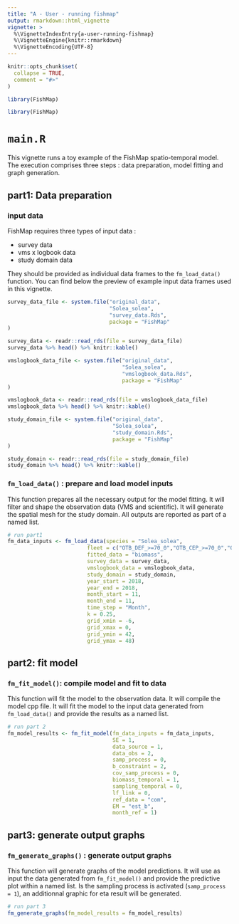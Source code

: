 ```yaml
---
title: "A - User - running fishmap"
output: rmarkdown::html_vignette
vignette: >
  %\VignetteIndexEntry{a-user-running-fishmap}
  %\VignetteEngine{knitr::rmarkdown}
  %\VignetteEncoding{UTF-8}
---
```


```r
knitr::opts_chunk$set(
  collapse = TRUE,
  comment = "#>"
)
```

```r
library(FishMap)
```

<!-- WARNING - This vignette is generated by {fusen} from /dev/flat_main.Rmd: do not edit by hand -->

```r
library(FishMap)
```

# `main.R`

This vignette runs a toy example of the FishMap spatio-temporal model. The execution comprises three steps : data preparation, model fitting and graph generation.


## part1: Data preparation

### input data

FishMap requires three types of input data :

* survey data
* vms x logbook data
* study domain data

They should be provided as individual data frames to the `fm_load_data()` function. You can find below the preview of example input data frames used in this vignette.


```r
survey_data_file <- system.file("original_data",
                                "Solea_solea",
                                "survey_data.Rds",
                                package = "FishMap"
)

survey_data <- readr::read_rds(file = survey_data_file)
survey_data %>% head() %>% knitr::kable()
```

```r
vmslogbook_data_file <- system.file("original_data",
                                    "Solea_solea",
                                    "vmslogbook_data.Rds",
                                    package = "FishMap"
)

vmslogbook_data <- readr::read_rds(file = vmslogbook_data_file)
vmslogbook_data %>% head() %>% knitr::kable()
```

```r
study_domain_file <- system.file("original_data",
                                 "Solea_solea",
                                 "study_domain.Rds",
                                 package = "FishMap"
)

study_domain <- readr::read_rds(file = study_domain_file)
study_domain %>% head() %>% knitr::kable()
```

### `fm_load_data()` : prepare and load model inputs

This function prepares all the necessary output for the model fitting. It will filter and shape the observation data (VMS and scientific). It will generate the spatial mesh for the study domain. All outputs are reported as part of a named list.


```r
# run part1
fm_data_inputs <- fm_load_data(species = "Solea_solea",
                         fleet = c("OTB_DEF_>=70_0","OTB_CEP_>=70_0","OTT_DEF_>=70_0"),
                         fitted_data = "biomass",
                         survey_data = survey_data,
                         vmslogbook_data = vmslogbook_data,
                         study_domain = study_domain,
                         year_start = 2018,
                         year_end = 2018,
                         month_start = 11,
                         month_end = 11,
                         time_step = "Month",
                         k = 0.25,
                         grid_xmin = -6,
                         grid_xmax = 0,
                         grid_ymin = 42,
                         grid_ymax = 48)
```

## part2: fit model

### `fm_fit_model()`: compile model and fit to data

This function will fit the model to the observation data. It will compile the model cpp file. It will fit the model to the input data generated from `fm_load_data()` and provide the results as a named list.

  

```r
# run part 2
fm_model_results <- fm_fit_model(fm_data_inputs = fm_data_inputs,
                                 SE = 1,
                                 data_source = 1,
                                 data_obs = 2,
                                 samp_process = 0,
                                 b_constraint = 2,
                                 cov_samp_process = 0,
                                 biomass_temporal = 1,
                                 sampling_temporal = 0,
                                 lf_link = 0,
                                 ref_data = "com",
                                 EM = "est_b",
                                 month_ref = 1)
```

## part3: generate output graphs

### `fm_generate_graphs()` : generate output graphs

This function will generate graphs of the model predictions. It will use as input the data generated from `fm_fit_model()` and provide the predictive plot within a named list. Is the sampling process is activated (`samp_process = 1`), an additionnal graphic for eta result will be generated.


```r
# run part 3
fm_generate_graphs(fm_model_results = fm_model_results)
```

